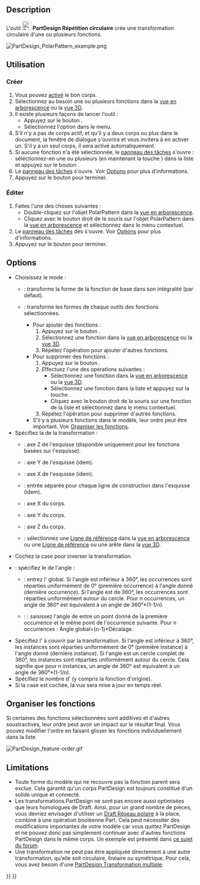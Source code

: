 <languages/>

{{Docnav/fr
|[[PartDesign_LinearPattern/fr|Répétition linéaire]]
|[[PartDesign_MultiTransform/fr|Transformation multiple]]
|[[PartDesign_Workbench/fr|Atelier PartDesign]]
|IconL=PartDesign_LinearPattern.svg
|IconR=PartDesign_MultiTransform.svg
|IconC=Workbench_PartDesign.svg
}}

{{GuiCommand/fr
|Name=PartDesign_PolarPattern
|Name/fr=PartDesign Répétition circulaire
|MenuLocation=PartDesign → Appliquer une transformation → Répétition circulaire
|Workbenches=[[PartDesign_Workbench/fr|PartDesign]]
|SeeAlso=[[PartDesign_MultiTransform/fr|PartDesign Transformation multiple]]
}}

==Description==

L'outil [[Image:PartDesign_PolarPattern.svg|24px]] '''PartDesign Répétition circulaire''' crée une transformation circulaire d'une ou plusieurs fonctions.

[[File:PartDesign PolarPattern example.png|none]]
{{Caption|Une cavité de forme oblongue (B) réalisée sur une protrusion (A, également appelé ''support'') est utilisée par une transformation circulaire.<br>
Le résultat (C) est illustré à droite.}}

<span id="Usage"></span>
==Utilisation==

<span id="Create"></span>
=== Créer ===

# Vous pouvez [[PartDesign_Body/fr#Statut_actif|activé]] le bon corps.
# Sélectionnez au besoin une ou plusieurs fonctions dans la [[Tree_view/fr|vue en arborescence]] ou la [[3D_view/fr|vue 3D]].
# Il existe plusieurs façons de lancer l'outil :
#* Appuyez sur le bouton {{Button|[[Image:PartDesign_PolarPattern.svg|16px]] [[PartDesign_PolarPattern/fr|Répétition circulaire]]}}.
#* Sélectionnez l'option {{MenuCommand|PartDesign → Appliquer une transformation → [[Image:PartDesign_PolarPattern.svg|16px]] Répétition circulaire}} dans le menu.
# S'il n'y a pas de corps actif, et qu'il y a deux corps ou plus dans le document, la fenêtre de dialogue {{MenuCommand|Corps actif requis}} s'ouvrira et vous invitera à en activer un. S'il y a un seul corps, il sera activé automatiquement.
# Si aucune fonction n'a été sélectionnée, le [[Task_panel/fr|panneau des tâches]] {{MenuCommand|Sélectionner une fonction}} s'ouvre : sélectionnez-en une ou plusieurs (en maintenant la touche {{KEY|Ctrl}}) dans la liste et appuyez sur le bouton {{Button|OK}}.
# Le [[Task_panel/fr|panneau des tâches]] {{MenuCommand|Paramètres de la répétition circulaire}} s'ouvre. Voir [[#Options|Options]] pour plus d'informations.
# Appuyez sur le bouton {{Button|OK}} pour terminer.

<span id="Edit"></span>
=== Éditer ===

# Faites l'une des choses suivantes :
#* Double-cliquez sur l'objet PolarPattern dans la [[Tree_view/fr|vue en arborescence]].
#* Cliquez avec le bouton droit de la souris sur l'objet PolarPattern dans la [[Tree_view/fr|vue en arborescence]] et sélectionnez {{MenuCommand|Paramètres de la répétition circulaire}} dans le menu contextuel.
# Le [[Task_panel/fr|panneau des tâches]] des {{MenuCommand|Paramètres de la répétition circulaire}} s'ouvre. Voir [[#Options|Options]] pour plus d'informations.
# Appuyez sur le bouton {{Button|OK}} pour terminer.

==Options==

* Choisissez le mode :
** {{MenuCommand|Transformer le corps}} : transforme la forme de la fonction de base dans son intégralité (par défaut). {{Version/fr|1.0}}
** {{MenuCommand|Transformer les formes des outils}} : transforme les formes de chaque outils des fonctions sélectionnées.
*** Pour ajouter des fonctions :
***# Appuyez sur le bouton {{Button|Ajouter une fonction}}.
***# Sélectionnez une fonction dans la [[Tree_view/fr|vue en arborescence]] ou la [[3D_view/fr|vue 3D]].
***# Répétez l'opération pour ajouter d'autres fonctions.
*** Pour supprimer des fonctions :
***# Appuyez sur le bouton {{Button|Supprimer une fonction}}.
***# Effectuez l'une des opérations suivantes :
***#* Sélectionnez une fonction dans la [[Tree_view/fr|vue en arborescence]] ou la [[3D_view/fr|vue 3D]].
***#* Sélectionnez une fonction dans la liste et appuyez sur la touche {{KEY|Suppr}}.
***#* Cliquez avec le bouton droit de la souris sur une fonction de la liste et sélectionnez {{MenuCommand|Supprimer}} dans le menu contextuel.
***# Répétez l'opération pour supprimer d'autres fonctions.
*** S'il y a plusieurs fonctions dans le modèle, leur ordre peut être important. Voir [[#Organiser_les_fonctions|Organiser les fonctions]].
* Spécifiez la {{MenuCommand|Axe}} de la transformation :
** {{MenuCommand|Axe normal à l'esquisse}} : axe Z de l'esquisse (disponible uniquement pour les fonctions basées sur l'esquisse).
** {{MenuCommand|Axe vertical de l'esquisse}} : axe Y de l'esquisse (idem).
** {{MenuCommand|Axe horizontal de l'esquisse}} : axe X de l'esquisse (idem).
** {{MenuCommand|Ligne de construction #}} : entrée séparée pour chaque ligne de construction dans l'esquisse (idem).
** {{MenuCommand|Axe X}} : axe X du corps.
** {{MenuCommand|Axe Y}} : axe Y du corps.
** {{MenuCommand|Axe Z}} : axe Z du corps.
** {{MenuCommand|Sélectionner une référence...}} : sélectionnez une [[PartDesign_Line/fr|Ligne de référence]] dans la [[Tree_view/fr|vue en arborescence]] ou une [[PartDesign_Line/fr|Ligne de référence]] ou une arête dans la [[3D_view/fr|vue 3D]].
* Cochez la case {{MenuCommand|Inverser la direction}} pour inverser la transformation.
* {{Version/fr|1.0}} : spécifiez le {{MenuCommand|Mode}} de l'angle  :
** {{MenuCommand|Angle global}} : entrez l'{{MenuCommand|Angle}} global. Si l'angle est inférieur à 360°, les occurrences sont réparties uniformément de 0° (première occurrence) à l'angle donné (dernière occurrence). Si l'angle est de 360°, les occurrences sont réparties uniformément autour du cercle. Pour n occurrences, un angle de 360° est équivalent à un angle de 360°*(1-1/n).
** {{Version/fr|1.0}} : {{MenuCommand|Angle de décalage}} : saisissez l'angle de {{MenuCommand|Décalage}} entre un point donné de la première occurrence et le même point de l'occurrence suivante. Pour n occurrences : Angle global=(n-1)*Décalage.
* Spécifiez l'{{MenuCommand|Angle}} à couvrir par la transformation. Si l'angle est inférieur à 360°, les instances sont réparties uniformément de 0° (première instance) à l'angle donné (dernière instance). Si l'angle est un cercle complet de 360°, les instances sont réparties uniformément autour du cercle. Cela signifie que pour n instances, un angle de 360° est équivalent à un angle de 360°*(1-1/n).
* Spécifiez le nombre d'{{MenuCommand|Occurrences}} (y compris la fonction d'origine).
* Si la case {{MenuCommand|Mettre à jour la vue}} est cochée, la vue sera mise à jour en temps réel.

<span id="Ordering_features"></span>
== Organiser les fonctions ==

Si certaines des fonctions sélectionnées sont additives et d'autres soustractives, leur ordre peut avoir un impact sur le résultat final. Vous pouvez modifier l'ordre en faisant glisser les fonctions individuellement dans la liste.

[[File:PartDesign_feature-order.gif]]
{{Caption|Effet de l'ordre des fonctionnalités}}

==Limitations==

* Toute forme du modèle qui ne recouvre pas la fonction parent sera exclue. Cela garantit qu'un corps PartDesign est toujours constitué d'un solide unique et connecté.
* Les transformations PartDesign ne sont pas encore aussi optimisées que leurs homologues de Draft. Ainsi, pour un grand nombre de pièces, vous devriez envisager d'utiliser un [[Draft_PolarArray/fr|Draft Réseau polaire]] à la place, combiné à une opération booléenne Part. Cela peut nécessiter des modifications importantes de votre modèle car vous quittez PartDesign et ne pouvez donc pas simplement continuer avec d'autres fonctions PartDesign dans le même corps. Un exemple est présenté dans [https://forum.freecadweb.org/viewtopic.php?f=3&t=55192 ce sujet du forum].
* Une transformation ne peut pas être appliquée directement à une autre transformation, qu'elle soit circulaire, linéaire ou symétrique. Pour cela, vous avez besoin d'une [[PartDesign_MultiTransform/fr|PartDesign Transformation multiple]].


{{Docnav/fr
|[[PartDesign_LinearPattern/fr|Répétition linéaire]]
|[[PartDesign_MultiTransform/fr|Transformation multiple]]
|[[PartDesign_Workbench/fr|Atelier PartDesign]]
|IconL=PartDesign_LinearPattern.svg
|IconR=PartDesign_MultiTransform.svg
|IconC=Workbench_PartDesign.svg
}}

{{PartDesign Tools navi{{#translation:}}}}
{{Userdocnavi{{#translation:}}}}